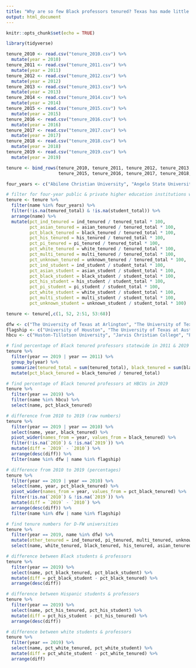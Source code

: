 ```yaml
---
title: "Why are so few Black professors tenured? Texas has made little progress despite promises of change"
output: html_document
---
```


```r
knitr::opts_chunk$set(echo = TRUE)
```

```r
library(tidyverse)
```

```r
tenure_2010 <- read.csv("tenure_2010.csv") %>% 
  mutate(year = 2010)
tenure_2011 <- read.csv("tenure_2011.csv") %>% 
  mutate(year = 2011)
tenure_2012 <- read.csv("tenure_2012.csv") %>% 
  mutate(year = 2012)
tenure_2013 <- read.csv("tenure_2013.csv") %>% 
  mutate(year = 2013)
tenure_2014 <- read.csv("tenure_2014.csv") %>% 
  mutate(year = 2014)
tenure_2015 <- read.csv("tenure_2015.csv") %>% 
  mutate(year = 2015)
tenure_2016 <- read.csv("tenure_2016.csv") %>% 
  mutate(year = 2016)
tenure_2017 <- read.csv("tenure_2017.csv") %>% 
  mutate(year = 2017)
tenure_2018 <- read.csv("tenure_2018.csv") %>% 
  mutate(year = 2018)
tenure_2019 <- read.csv("tenure_2019.csv") %>% 
  mutate(year = 2019)

tenure <- bind_rows(tenure_2010, tenure_2011, tenure_2012, tenure_2013, tenure_2014, 
                    tenure_2015, tenure_2016, tenure_2017, tenure_2018, tenure_2019)

four_years <- c("Abilene Christian University", "Angelo State University", "Arlington Baptist University", "Austin College", "Austin Community College District", "Baptist Missionary Association Theological Seminary", "Baptist University of the Americas", "Baylor University", "Brazosport College", "College of Biblical Studies-Houston", "Concordia University Texas", "Criswell College", "Dallas Baptist University", "Dallas Christian College", "East Texas Baptist University", "Grace School of Theology", "Hardin-Simmons University", "Houston Baptist University", "Howard Payne University", "Huston-Tillotson University", "Jarvis Christian College", "Lamar University", "LeTourneau University", "Lubbock Christian University", "McMurry University", "Messenger College", "Midland College", "Midwestern State University", "North American University", "Our Lady of the Lake University", "Parker University", "Paul Quinn College", "Prairie View A & M University", "Remington College-Dallas Campus", "Remington College-Fort Worth Campus", "Remington College-North Houston Campus", "Rice University", "Saint Edward's University", "Sam Houston State University", "Schreiner University", "South Texas College", "Southern Methodist University", "Southwestern Adventist University", "Southwestern Assemblies of God University", "Southwestern Christian College", "Southwestern University", "St. Mary's University", "Stephen F Austin State University", "Sul Ross State University", "Tarleton State University", "Texas A & M International University", "Texas A & M University-College Station", "Texas A & M University-Commerce", "Texas A & M University-Corpus Christi", "Texas A & M University-Kingsville", "Texas A&M University-San Antonio", "Texas A&M University-Texarkana", "Texas Christian University", "Texas College", "Texas Lutheran University", "Texas Southern University", "Texas State University", "Texas Tech University", "Texas Wesleyan University", "Texas Woman's University", "The King's University", "The University of Texas Rio Grande Valley", "The University of Texas at Arlington", "The University of Texas at Austin", "The University of Texas at Dallas", "The University of Texas at El Paso", "The University of Texas at San Antonio", "The University of Texas at Tyler", "The University of Texas of the Permian Basin", "Trinity University", "Tyler Junior College", "University of Dallas", "University of Houston", "University of Houston-Clear Lake", "University of Houston-Downtown", "University of Houston-Victoria", "University of Mary Hardin-Baylor", "University of North Texas", "University of North Texas at Dallas", "University of St Thomas", "University of the Incarnate Word", "Wayland Baptist University", "West Texas A & M University", "Wiley College", "Amberton University", "Austin Graduate School of Theology", "Dallas Nursing Institute", "Hallmark University", "Texas A & M University-Central Texas", "Texas A & M University-System Office", "Texas Tech University Health Sciences Center", "Texas Tech University Health Sciences Center-El Paso", "Texas Tech University System Administration", "The University of Texas Health Science Center at Houston", "The University of Texas Health Science Center at San Antonio", "The University of Texas MD Anderson Cancer Center", "The University of Texas Medical Branch", "The University of Texas System Office", "University of Houston-System Administration", "University of North Texas System")

# filter for four-year public & private higher education institutions with tenured faculty & undergraduate students
tenure <- tenure %>% 
  filter(name %in% four_years) %>% 
  filter(!is.na(tenured_total) & !is.na(student_total)) %>% 
  arrange(name) %>% 
  mutate(pct_ind_tenured = ind_tenured / tenured_total * 100,
         pct_asian_tenured = asian_tenured / tenured_total * 100,
         pct_black_tenured = black_tenured / tenured_total * 100,
         pct_his_tenured = his_tenured / tenured_total * 100,
         pct_pi_tenured = pi_tenured / tenured_total * 100,
         pct_white_tenured = white_tenured / tenured_total * 100,
         pct_multi_tenured = multi_tenured / tenured_total * 100,
         pct_unknown_tenured = unknown_tenured / tenured_total * 100,
         pct_ind_student = ind_student / student_total * 100,
         pct_asian_student = asian_student / student_total * 100,
         pct_black_student = black_student / student_total * 100,
         pct_his_student = his_student / student_total * 100,
         pct_pi_student = pi_student / student_total * 100,
         pct_white_student = white_student / student_total * 100,
         pct_multi_student = multi_student / student_total * 100,
         pct_unknown_student = unknown_student / student_total * 100)

tenure <- tenure[,c(1, 52, 2:51, 53:68)]

dfw <- c("The University of Texas at Arlington", "The University of Texas at Dallas", "University of North Texas", "University of North Texas at Dallas", "Texas A & M University-Commerce", "Texas Woman's University", "Southern Methodist University", "Texas Christian University", "Texas Wesleyan University")
flagship <- c("University of Houston", "The University of Texas at Austin", "Texas A & M University-College Station", "Texas State University", "Texas Tech University", "Abilene Christian University", "Baylor University", "Rice University")
hbcu <- c("Huston-Tillotson University", "Jarvis Christian College", "Paul Quinn College", "Prairie View A & M University", "Southwestern Christian College", "St. Philip's College", "Texas College", "Texas Southern University", "Wiley College")
```

```r
# find percentage of Black tenured professors statewide in 2011 & 2019
tenure %>% 
  filter(year == 2019 | year == 2011) %>% 
  group_by(year) %>% 
  summarize(tenured_total = sum(tenured_total), black_tenured = sum(black_tenured)) %>% 
  mutate(pct_black_tenured = black_tenured / tenured_total)

# find percentage of Black tenured professors at HBCUs in 2019
tenure %>% 
  filter(year == 2019) %>% 
  filter(name %in% hbcu) %>% 
  select(name, pct_black_tenured)

# difference from 2010 to 2019 (raw numbers)
tenure %>% 
  filter(year == 2019 | year == 2010) %>% 
  select(name, year, black_tenured) %>% 
  pivot_wider(names_from = year, values_from = black_tenured) %>% 
  filter(!is.na(`2010`) & !is.na(`2019`)) %>% 
  mutate(diff = `2019` - `2010`) %>% 
  arrange(desc(diff)) %>% 
  filter(name %in% dfw | name %in% flagship)

# difference from 2010 to 2019 (percentages)
tenure %>% 
  filter(year == 2019 | year == 2010) %>% 
  select(name, year, pct_black_tenured) %>% 
  pivot_wider(names_from = year, values_from = pct_black_tenured) %>% 
  filter(!is.na(`2010`) & !is.na(`2019`)) %>% 
  mutate(diff = `2019` - `2010`) %>% 
  arrange(desc(diff)) %>% 
  filter(name %in% dfw | name %in% flagship)

# find tenure numbers for D-FW universities
tenure %>% 
  filter(year == 2019, name %in% dfw) %>% 
  mutate(other_tenured = ind_tenured, pi_tenured, multi_tenured, unknown_tenured) %>% 
  select(name, white_tenured, black_tenured, his_tenured, asian_tenured, other_tenured)
```

```r
# difference between Black students & professors
tenure %>% 
  filter(year == 2019) %>% 
  select(name, pct_black_tenured, pct_black_student) %>% 
  mutate(diff = pct_black_student - pct_black_tenured) %>% 
  arrange(desc(diff))

# difference between Hispanic students & professors
tenure %>% 
  filter(year == 2019) %>% 
  select(name, pct_his_tenured, pct_his_student) %>% 
  mutate(diff = pct_his_student - pct_his_tenured) %>% 
  arrange(desc(diff))

# difference between white students & professors
tenure %>% 
  filter(year == 2019) %>% 
  select(name, pct_white_tenured, pct_white_student) %>% 
  mutate(diff = pct_white_student - pct_white_tenured) %>% 
  arrange(diff)
```